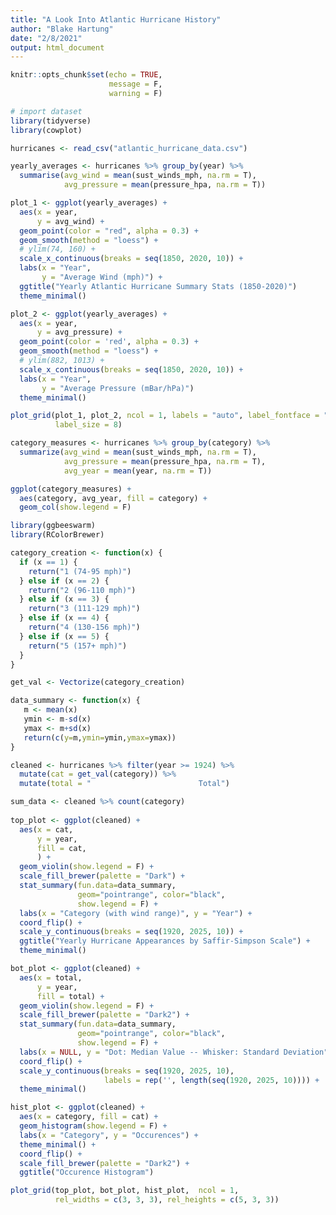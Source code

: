 ```yaml
---
title: "A Look Into Atlantic Hurricane History"
author: "Blake Hartung"
date: "2/8/2021"
output: html_document
---
```


```r
knitr::opts_chunk$set(echo = TRUE,
                      message = F,
                      warning = F)
```

``` r
# import dataset
library(tidyverse)
library(cowplot)

hurricanes <- read_csv("atlantic_hurricane_data.csv")

yearly_averages <- hurricanes %>% group_by(year) %>%
  summarise(avg_wind = mean(sust_winds_mph, na.rm = T),
            avg_pressure = mean(pressure_hpa, na.rm = T))
```

``` r
plot_1 <- ggplot(yearly_averages) +
  aes(x = year,
      y = avg_wind) +
  geom_point(color = "red", alpha = 0.3) +
  geom_smooth(method = "loess") +
  # ylim(74, 160) +
  scale_x_continuous(breaks = seq(1850, 2020, 10)) +
  labs(x = "Year",
       y = "Average Wind (mph)") +
  ggtitle("Yearly Atlantic Hurricane Summary Stats (1850-2020)")
  theme_minimal()

plot_2 <- ggplot(yearly_averages) +
  aes(x = year,
      y = avg_pressure) +
  geom_point(color = 'red', alpha = 0.3) +
  geom_smooth(method = "loess") +
  # ylim(882, 1013) +
  scale_x_continuous(breaks = seq(1850, 2020, 10)) +
  labs(x = "Year",
       y = "Average Pressure (mBar/hPa)")
  theme_minimal()

plot_grid(plot_1, plot_2, ncol = 1, labels = "auto", label_fontface = "italic",
          label_size = 8)
```

``` r
category_measures <- hurricanes %>% group_by(category) %>%
  summarize(avg_wind = mean(sust_winds_mph, na.rm = T),
            avg_pressure = mean(pressure_hpa, na.rm = T),
            avg_year = mean(year, na.rm = T))

ggplot(category_measures) +
  aes(category, avg_year, fill = category) +
  geom_col(show.legend = F)
```

``` r
library(ggbeeswarm)
library(RColorBrewer)

category_creation <- function(x) {
  if (x == 1) {
    return("1 (74-95 mph)")
  } else if (x == 2) {
    return("2 (96-110 mph)")
  } else if (x == 3) {
    return("3 (111-129 mph)")
  } else if (x == 4) {
    return("4 (130-156 mph)")
  } else if (x == 5) {
    return("5 (157+ mph)")
  }
}

get_val <- Vectorize(category_creation)

data_summary <- function(x) {
   m <- mean(x)
   ymin <- m-sd(x)
   ymax <- m+sd(x)
   return(c(y=m,ymin=ymin,ymax=ymax))
}

cleaned <- hurricanes %>% filter(year >= 1924) %>%
  mutate(cat = get_val(category)) %>%
  mutate(total = "                        Total")

sum_data <- cleaned %>% count(category)        
         
top_plot <- ggplot(cleaned) +
  aes(x = cat,
      y = year,
      fill = cat,
      ) +
  geom_violin(show.legend = F) +
  scale_fill_brewer(palette = "Dark") +
  stat_summary(fun.data=data_summary,
               geom="pointrange", color="black",
               show.legend = F) +
  labs(x = "Category (with wind range)", y = "Year") +
  coord_flip() +
  scale_y_continuous(breaks = seq(1920, 2025, 10)) +
  ggtitle("Yearly Hurricane Appearances by Saffir-Simpson Scale") +
  theme_minimal()

bot_plot <- ggplot(cleaned) +
  aes(x = total,
      y = year,
      fill = total) +
  geom_violin(show.legend = F) +
  scale_fill_brewer(palette = "Dark2") +
  stat_summary(fun.data=data_summary,
               geom="pointrange", color="black",
               show.legend = F) +
  labs(x = NULL, y = "Dot: Median Value -- Whisker: Standard Deviation") +
  coord_flip() +
  scale_y_continuous(breaks = seq(1920, 2025, 10),
                     labels = rep('', length(seq(1920, 2025, 10)))) +
  theme_minimal()

hist_plot <- ggplot(cleaned) +
  aes(x = category, fill = cat) +
  geom_histogram(show.legend = F) +
  labs(x = "Category", y = "Occurences") +
  theme_minimal() +
  coord_flip() +
  scale_fill_brewer(palette = "Dark2") +
  ggtitle("Occurence Histogram")

plot_grid(top_plot, bot_plot, hist_plot,  ncol = 1,
          rel_widths = c(3, 3, 3), rel_heights = c(5, 3, 3))
```


